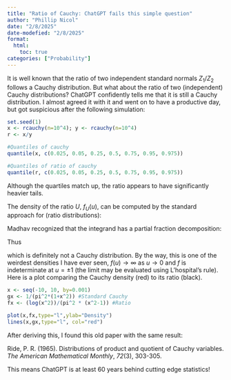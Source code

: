 ```yaml
---
title: "Ratio of Cauchy: ChatGPT fails this simple question"
author: "Phillip Nicol"
date: "2/8/2025"
date-modefied: "2/8/2025"
format:
  html:
    toc: true
categories: ["Probability"]
---
```


It is well known that the ratio of two independent standard normals $Z_1/Z_2$ follows a Cauchy distribution. But what about the ratio of two (independent) Cauchy distributions? ChatGPT confidently tells me that it is still a Cauchy distribution. I almost agreed it with it and went on to have a productive day, but got suspicious after the following simulation:

```r
set.seed(1)
x <- rcauchy(n=10^4); y <- rcauchy(n=10^4)
r <- x/y

#Quantiles of cauchy 
quantile(x, c(0.025, 0.05, 0.25, 0.5, 0.75, 0.95, 0.975))

#Quantiles of ratio of cauchy
quantile(r, c(0.025, 0.05, 0.25, 0.5, 0.75, 0.95, 0.975))
```

Although the quartiles match up, the ratio appears to have significantly heavier tails.

The density of the ratio $U$, $f_U(u)$, can be computed by the standard approach for (ratio distributions):

```{=tex}
\begin{align}

f_U(u) &= \int_{-\infty}^{\infty} \frac{|v|}{\pi^2 (1 + (uv)^2)(1+v^2)} = \frac{1}{\pi^2} \int_0^{\infty} \frac{1}{\pi^2 (1 + u^2 s)(1+s )ds }

\end{align}
```

Madhav recognized that the integrand has a partial fraction decomposition:

```{=tex}
\begin{equation}
\int_0^{\infty} \frac{1}{\pi^2 (1 + u^2 s)(1+s )} = \frac{1}{\pi^2(u^2-1)} \left( \frac{u^2}{1+u^2 s} - \frac{1}{1+s} \right)
\end{equation}
```
Thus

```{=tex}
\begin{align}
f_U(u) &= \frac{1}{\pi^2 (u^2 - 1)} \left( \lim_{M \to \infty} \int_0^M \frac{u^2}{1+u^2 s} ds - \int_0^M \frac{1}{1+s}ds \right) \\
&= \frac{1}{\pi^2 (u^2 -1)} \lim_{M \to \infty} \left( \ln(1 + u^2 M) - \ln(1+M) \right) \\
&= \frac{\log u^2}{\pi^2 (u^2-1)}
\end{align}
```

which is definitely not a Cauchy distribution. By the way, this is one of the weirdest densities I have ever seen, $f(u) \to \infty$ as $u \to 0$ and $f$ is indeterminate at $u = \pm 1$ (the limit may be evaluated using L'hospital's rule). Here is a plot comparing the Cauchy density (red) to its ratio (black). 

```r
x <- seq(-10, 10, by=0.001)
gx <- 1/(pi^2*(1+x^2)) #Standard Cauchy
fx <- (log(x^2))/(pi^2 * (x^2-1)) #Ratio

plot(x,fx,type="l",ylab="Density")
lines(x,gx,type="l", col="red")
```


After deriving this, I found this old paper with the same result:

Ride, P. R. (1965). Distributions of product and quotient of Cauchy variables. *The American Mathematical Monthly*, *72*(3), 303-305.

This means ChatGPT is at least 60 years behind cutting edge statistics!

